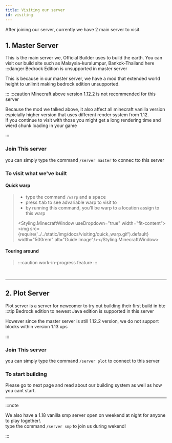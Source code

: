 ```yaml
---
title: Visiting our server
id: visiting
---
```


After joining our server, currently we have 2 main server to visit.
## 1. Master Server
This is the main server we, Official Builder uses to build the earth.
You can visit our build site such as Malaysia-kuralumpur, Bankok-Thailand here
:::danger Bedrock Edition is unsupported in master server

This is because in our master server, we have a mod that extended world height to unlimit making bedrock edition unsupported.

:::
:::caution Minecraft above version 1.12.2 is not recommended for this server

Because the mod we talked above, it also affect all minecraft vanilla version espicially higher version that uses different render system from 1.12.<br/>
If you continue to visit with those you might get a long rendering time and wierd chunk loading in your game

:::
### Join This server
you can simply type the command `/server master` to connec tto this server

### To visit what we've built
  #### Quick warp
  > - type the command `/warp` and a <kbd>space</kbd><br/>
  > - press <kbd>tab</kbd> to see advariable warp to visit to
  > - by running this command, you'll be warp to a location assign to this warp
  >
  > <Styling.MinecraftWindow useDropdown="true" width="fit-content"><img src={require('../../static/img/docs/visiting/quick_warp.gif').default} width="500rem" alt="Guide Image"/></Styling.MinecraftWindow>

  #### Touring around
  > :::caution work-in-progress feature
  > :::

<br/>

---

## 2. Plot Server
Plot server is a server for newcomer to try out building their first build in bte
:::tip Bedrock edition to newest Java edition is supported in this server

However since the master server is still 1.12.2 version, we do not support blocks within version 1.13 ups

:::
### Join This server
you can simply type the command `/server plot` to connect to this server
### To start building
Please go to next page and read about our building system as well as how you cant start.

---

:::note

We also have a 1.18 vanilla smp server open on weekend at night for anyone to play together!.<br/>
type the command `/server smp` to join us during wekend!

:::


